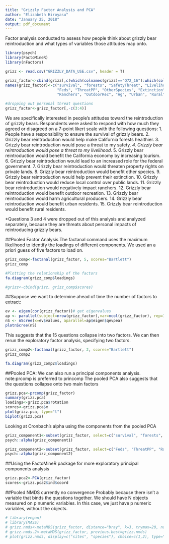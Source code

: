 ```yaml
---
title: "Grizzly Factor Analysis and PCA"
author: "Elizabeth Hiroyasu"
date: "January 25, 2018"
output: pdf_document
---
```


Factor analysis conducted to assess how people think about grizzly bear reintroduction and what types of variables those attitudes map onto.
```r
library(psych)
library(FactoMineR)
library(nFactors)

grizz <- read.csv("GRIZZLY_DATA_USE.csv", header = T)

grizz_factor<-cbind(grizz[,c(which(colnames(grizz)=="Q72_16"):which(colnames(grizz)=="Q72_32"))])
names(grizz_factor)<-c("survival", "forests", "SafetyThreat", "LivelihoodThreat", "Tourism",
                       "Feds", "ThreatPP", "OtherSpecies", "Extinction", "LocalControl",
                       "Ranchers", "OutdoorRec", "Ag", "Urban", "Rural")

#dropping out personal threat questions
grizz_factor<-grizz_factor[,-c(3:4)]
```

We are specifically interested in people's attitudes toward the reintroduction of grizzly bears. Respondents were asked to respond with how much they agreed or disagreed on a 7-point likert scale with the following questions:
1. People have a responsibility to ensure the survival of grizzly bears.
2. Grizzly bear reintroduction would help make California forests healthier.
3. Grizzly bear reintroduction would pose a threat to my safety.*
4. Grizzly bear reintroduction would pose a threat to my livelihood.*
5. Grizzly bear reintroduction would benefit the California economy by increasing tourism.
6. Grizzly bear reintroduction would lead to an increased role for the federal government.
7. Grizzly bear reintroduction would threaten property rights on private lands.
8. Grizzly bear reintroduction would benefit other species.
9. Grizzly bear reintroduction would help prevent their extinction.
10. Grizzly bear reintroduction would reduce local control over public lands.
11. Grizzly bear reintroduction would negatively impact ranchers.
12. Grizzly bear reintroduction would benefit outdoor recreation.
13. Grizzly bear reintroduction would harm agricultural producers.
14. Grizzly bear reintroduction would benefit urban residents.
15. Grizzly bear reintroduction would benefit rural residents.

*Questions 3 and 4 were dropped out of this analysis and analyzed separately, because they are threats about personal impacts of reintroducing grizzly bears.

##Pooled Factor Analysis
The factanal command uses the maximum likelihood to identify the loadings of different components. We used an a priori guess of five factors to load on.
```r
grizz_comp<-factanal(grizz_factor, 5, scores="Bartlett")
grizz_comp

#Plotting the relationship of the factors
fa.diagram(grizz_comp$loadings)

#grizz<-cbind(grizz, grizz_comp$scores)
```

##Suppose we want to determine ahead of time the number of factors to extract:
```r
ev <- eigen(cor(grizz_factor))# get eigenvalues
ap <- parallel(subject=nrow(grizz_factor),var=ncol(grizz_factor), rep=100,cent=.05)
nS <- nScree(x=ev$values, aparallel=ap$eigen$qevpea)
plotnScree(nS)
```

This suggests that the 15 questions collapse into two factors. We can then rerun the exploratory factor analysis, specifying two factors.
```r
grizz_comp2<-factanal(grizz_factor, 2, scores="Bartlett")
grizz_comp2

fa.diagram(grizz_comp2$loadings)
```


##Pooled PCA:
We can also run a principal components analysis.
note:prcomp is preferred to princomp
The pooled PCA also suggests that the questions collapse onto two main factors
```r
grizz.pca<-prcomp(grizz_factor)
summary(grizz.pca)
loadings<-grizz.pca$rotation
scores<-grizz.pca$x
plot(grizz.pca, type="l")
biplot(grizz.pca)
```

Looking at Cronbach's alpha using the components from the pooled PCA
```r
grizz_component1<-subset(grizz_factor, select=c("survival", "forests", "Tourism","OtherSpecies","Extinction","OutdoorRec","Urban","Rural"))
psych::alpha(grizz_component1)

grizz_component2<-subset(grizz_factor, select=c("Feds", "ThreatPP", "Ranchers", "Ag", "LocalControl"))
psych::alpha(grizz_component2)
```



##Using the FactoMineR package for more exploratory principal components analysis
```r
grizz.pca2<-PCA(grizz_factor)
scores<-grizz.pca2$ind$coord
```


##Pooled NMDS
currently no convergence
Probably because there isn't a variable that binds the questions together. We should have N objects measured on p numeric variables. In this case, we just have p numeric variables, without the objects.
```r
# library(vegan)
# library(MASS)
# grizz.nmds<-metaMDS(grizz_factor, distance="bray", k=3, trymax=20, noshare=0.1)
# grizz.nmds.2<-metaMDS(grizz_factor, previous.best=grizz.nmds)
# plot(grizz.nmds, display=c("sites", "species"), choice=c(1,2), type="t")
```

